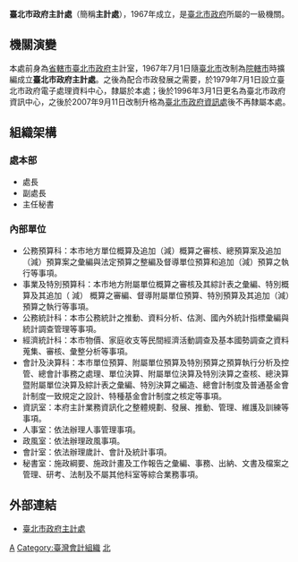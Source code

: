 {{中華民國政府部門基礎資訊
|部門名稱       = 臺北市政府主計處
|外文名稱       = Department of Budget、Accounting & Statistics, Taipei City Government
|外文語言       = 英語
|部門標誌       = Emblem of Taipei City.svg
|代表圖像       = 
|代表圖像名稱   =  
|首長職銜       = 處長
|首長姓名       = [[鄭瑞成|鄭瑞成]]
|副首長職銜     = 副處長
|副首長姓名     = [[崔培均|崔培均]]
|副首長姓名二   = [[邱美珠|邱美珠]]
|副首長姓名三   = 
|副首長職銜二   = 
|副首長二姓名   = 
|副首長二姓名二 = 
|副首長二姓名三 = 
|秘書長職銜     = 主任秘書
|秘書長姓名     = 朱宜寧
|秘書長姓名二   = 
|秘書長姓名三   = 
|副秘書長職銜   = 
|副秘書長姓名   = 
|副秘書長姓名二 = 
|副秘書長姓名三 = 
|任命者姓名     = 
|成立日期       = 1967年7月1日
|解散日期       = 
|所屬部門       = [[臺北市政府|臺北市政府]]
|組織編制       = 
|授權法源       = 
|員額任期       = 
|員額           = 
|年度預算額     = 
|地址           = 11008[[台北市|台北市]][[信義區_(臺北市)|信義區]]市府路1號5、6樓中央區
|電話           = +886 2 2720-8889
|網站           = http://www.dbas.taipei.gov.tw/
|備註           = 
}}
'''臺北市政府主計處'''（簡稱'''主計處'''），1967年成立，是[[臺北市政府|臺北市政府]]所屬的一級機關。

== 機關演變 ==
本處前身為[[省轄市|省轄市]][[臺北市政府|臺北市政府]]主計室，1967年7月1日隨[[臺北市|臺北市]]改制為[[院轄市|院轄市]]時擴編成立'''臺北市政府主計處'''。之後為配合市政發展之需要，於1979年7月1日設立臺北市政府電子處理資料中心，隸屬於本處；後於1996年3月1日更名為臺北市政府資訊中心，之後於2007年9月11日改制升格為[[臺北市政府資訊處|臺北市政府資訊處]]後不再隸屬本處。

== 組織架構 ==
===處本部===
*處長
*副處長
*主任秘書

===內部單位===
*公務預算科：本市地方單位概算及追加（減）概算之審核、總預算案及追加（減）預算案之彙編與法定預算之整編及督導單位預算和追加（減）預算之執行等事項。 
*事業及特別預算科：本市地方附屬單位概算之審核及其綜計表之彙編、特別概算及其追加（ 減） 概算之審編、督導附屬單位預算、特別預算及其追加（減）預算之執行等事項。 
*公務統計科：本市公務統計之推動、資料分析、估測、國內外統計指標彙編與統計調查管理等事項。 
*經濟統計科：本市物價、家庭收支等民間經濟活動調查及基本國勢調查之資料蒐集、審核、彙整分析等事項。 
*會計及決算科：本市單位預算、附屬單位預算及特別預算之預算執行分析及控管、總會計事務之處理、單位決算、附屬單位決算及特別決算之查核、總決算暨附屬單位決算及綜計表之彙編、特別決算之編造、總會計制度及普通基金會計制度一致規定之設計、特種基金會計制度之核定等事項。
*資訊室：本府主計業務資訊化之整體規劃、發展、推動、管理、維護及訓練等事項。 
*人事室：依法辦理人事管理事項。 
*政風室：依法辦理政風事項。 
*會計室：依法辦理歲計、會計及統計事項。 
*秘書室：施政綱要、施政計畫及工作報告之彙編、事務、出納、文書及檔案之管理、研考、法制及不屬其他科室等綜合業務事項。

== 外部連結 ==
* [https://web.archive.org/web/20120314012627/http://www.dbas.taipei.gov.tw/ 臺北市政府主計處]{{zh}}{{en}}

{{臺北市政府所屬機關}}

[[Category:台北市政府|A]]
[[Category:臺灣會計組織|Category:臺灣會計組織]]
[[Category:臺北市信義區的政府機關|北]]
